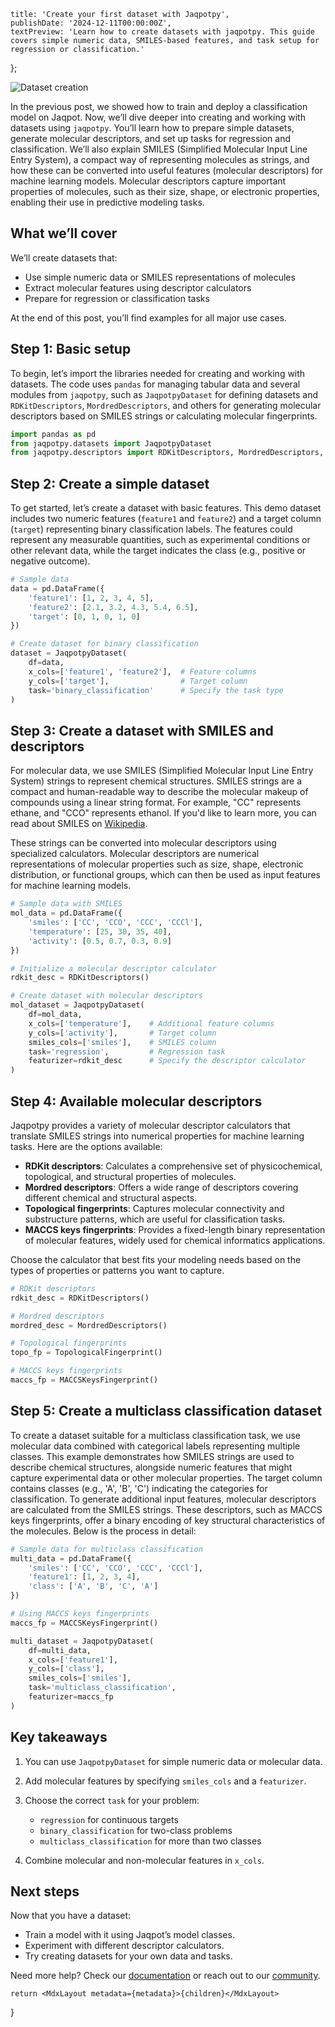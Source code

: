 
    title: 'Create your first dataset with Jaqpotpy',
    publishDate: '2024-12-11T00:00:00Z',
    textPreview: 'Learn how to create datasets with jaqpotpy. This guide covers simple numeric data, SMILES-based features, and task setup for regression or classification.'
};

![Dataset creation](/create_dataset.png)

In the previous post, we showed how to train and deploy a classification model on Jaqpot. Now, we’ll dive deeper into creating and working with datasets using `jaqpotpy`. You’ll learn how to prepare simple datasets, generate molecular descriptors, and set up tasks for regression and classification. We’ll also explain SMILES (Simplified Molecular Input Line Entry System), a compact way of representing molecules as strings, and how these can be converted into useful features (molecular descriptors) for machine learning models. Molecular descriptors capture important properties of molecules, such as their size, shape, or electronic properties, enabling their use in predictive modeling tasks.

## What we’ll cover

We’ll create datasets that:
- Use simple numeric data or SMILES representations of molecules
- Extract molecular features using descriptor calculators
- Prepare for regression or classification tasks

At the end of this post, you’ll find examples for all major use cases.

## Step 1: Basic setup

To begin, let’s import the libraries needed for creating and working with datasets. The code uses `pandas` for managing tabular data and several modules from `jaqpotpy`, such as `JaqpotpyDataset` for defining datasets and `RDKitDescriptors`, `MordredDescriptors`, and others for generating molecular descriptors based on SMILES strings or calculating molecular fingerprints.

```python
import pandas as pd
from jaqpotpy.datasets import JaqpotpyDataset
from jaqpotpy.descriptors import RDKitDescriptors, MordredDescriptors, TopologicalFingerprint, MACCSKeysFingerprint
```

## Step 2: Create a simple dataset

To get started, let’s create a dataset with basic features. This demo dataset includes two numeric features (`feature1` and `feature2`) and a target column (`target`) representing binary classification labels. The features could represent any measurable quantities, such as experimental conditions or other relevant data, while the target indicates the class (e.g., positive or negative outcome).

```python
# Sample data
data = pd.DataFrame({
    'feature1': [1, 2, 3, 4, 5],
    'feature2': [2.1, 3.2, 4.3, 5.4, 6.5],
    'target': [0, 1, 0, 1, 0]
})

# Create dataset for binary classification
dataset = JaqpotpyDataset(
    df=data,
    x_cols=['feature1', 'feature2'],  # Feature columns
    y_cols=['target'],                # Target column
    task='binary_classification'      # Specify the task type
)
```

## Step 3: Create a dataset with SMILES and descriptors

For molecular data, we use SMILES (Simplified Molecular Input Line Entry System) strings to represent chemical structures. SMILES strings are a compact and human-readable way to describe the molecular makeup of compounds using a linear string format. For example, "CC" represents ethane, and "CCO" represents ethanol. If you'd like to learn more, you can read about SMILES on [Wikipedia](https://en.wikipedia.org/wiki/Simplified_molecular-input_line-entry_system). 

These strings can be converted into molecular descriptors using specialized calculators. Molecular descriptors are numerical representations of molecular properties such as size, shape, electronic distribution, or functional groups, which can then be used as input features for machine learning models.

```python
# Sample data with SMILES
mol_data = pd.DataFrame({
    'smiles': ['CC', 'CCO', 'CCC', 'CCCl'],
    'temperature': [25, 30, 35, 40],
    'activity': [0.5, 0.7, 0.3, 0.9]
})

# Initialize a molecular descriptor calculator
rdkit_desc = RDKitDescriptors()

# Create dataset with molecular descriptors
mol_dataset = JaqpotpyDataset(
    df=mol_data,
    x_cols=['temperature'],    # Additional feature columns
    y_cols=['activity'],       # Target column
    smiles_cols=['smiles'],    # SMILES column
    task='regression',         # Regression task
    featurizer=rdkit_desc      # Specify the descriptor calculator
)
```

## Step 4: Available molecular descriptors

Jaqpotpy provides a variety of molecular descriptor calculators that translate SMILES strings into numerical properties for machine learning tasks. Here are the options available:

- **RDKit descriptors**: Calculates a comprehensive set of physicochemical, topological, and structural properties of molecules.
- **Mordred descriptors**: Offers a wide range of descriptors covering different chemical and structural aspects.
- **Topological fingerprints**: Captures molecular connectivity and substructure patterns, which are useful for classification tasks.
- **MACCS keys fingerprints**: Provides a fixed-length binary representation of molecular features, widely used for chemical informatics applications.

Choose the calculator that best fits your modeling needs based on the types of properties or patterns you want to capture.

```python
# RDKit descriptors
rdkit_desc = RDKitDescriptors()

# Mordred descriptors
mordred_desc = MordredDescriptors()

# Topological fingerprints
topo_fp = TopologicalFingerprint()

# MACCS keys fingerprints
maccs_fp = MACCSKeysFingerprint()
```

## Step 5: Create a multiclass classification dataset

To create a dataset suitable for a multiclass classification task, we use molecular data combined with categorical labels representing multiple classes. This example demonstrates how SMILES strings are used to describe chemical structures, alongside numeric features that might capture experimental data or other molecular properties. The target column contains classes (e.g., 'A', 'B', 'C') indicating the categories for classification. To generate additional input features, molecular descriptors are calculated from the SMILES strings. These descriptors, such as MACCS keys fingerprints, offer a binary encoding of key structural characteristics of the molecules. Below is the process in detail:

```python
# Sample data for multiclass classification
multi_data = pd.DataFrame({
    'smiles': ['CC', 'CCO', 'CCC', 'CCCl'],
    'feature1': [1, 2, 3, 4],
    'class': ['A', 'B', 'C', 'A']
})

# Using MACCS keys fingerprints
maccs_fp = MACCSKeysFingerprint()

multi_dataset = JaqpotpyDataset(
    df=multi_data,
    x_cols=['feature1'],
    y_cols=['class'],
    smiles_cols=['smiles'],
    task='multiclass_classification',
    featurizer=maccs_fp
)
```

## Key takeaways

1. You can use `JaqpotpyDataset` for simple numeric data or molecular data.
2. Add molecular features by specifying `smiles_cols` and a `featurizer`.
3. Choose the correct `task` for your problem:

   - `regression` for continuous targets
   - `binary_classification` for two-class problems
   - `multiclass_classification` for more than two classes
4. Combine molecular and non-molecular features in `x_cols`.

## Next steps

Now that you have a dataset:
- Train a model with it using Jaqpot’s model classes.
- Experiment with different descriptor calculators.
- Try creating datasets for your own data and tasks.

Need more help? Check our [documentation](https://jaqpot.org/docs) or reach out to our [community](https://discord.gg/tVpCjYQqSV).

    return <MdxLayout metadata={metadata}>{children}</MdxLayout>
}
